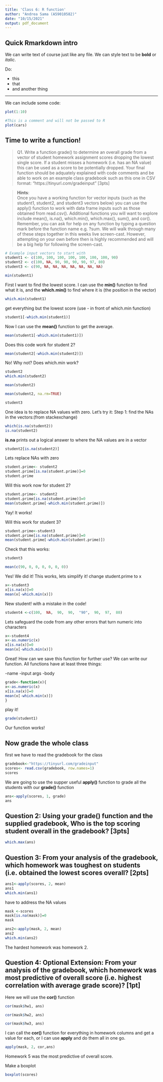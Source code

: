 ```yaml
---
title: 'Class 6: R function'
author: "Andrea Sama (A59010582)"
date: "10/15/2021"
output: pdf_document
---
```


## Quick Rmarkdown intro

We can write text of course just like any file. We 
can style text to be **bold** or *italic*.

Do:

- this
- that
- and another thing

---

We can include some code:

```r
plot(1:10)
```

```r
#This is a comment and will not be passed to R
plot(cars)
```


## Time to write a function!

>Q1. Write a function grade() to determine an overall grade from a vector of student homework
assignment scores dropping the lowest single score. If a student misses a homework (i.e. has an
NA value) this can be used as a score to be potentially dropped. Your final function should be
adquately explained with code comments and be able to work on an example class gradebook
such as this one in CSV format: “https://tinyurl.com/gradeinput” [3pts]

>**Hints**:  
Once you have a working function for vector inputs (such as the student1, student2, and student3 vectors
below) you can use the apply() function to work with data frame inputs such as those obtained from
read.csv().
Additional functions you will want to explore include mean(), is.na(), which.min(), which.max(), sum(),
and cor(). Remember, you can ask for help on any function by typing a question mark before the function
name e.g. ?sum.
We will walk through many of these steps together in this weeks live screen-cast. However, attempting on
your own before then is highly recommended and will be a big help for following the screen-cast.



```r
# Example input vectors to start with
student1 <- c(100, 100, 100, 100, 100, 100, 100, 90)
student2 <- c(100, NA, 90, 90, 90, 90, 97, 80)
student3 <- c(90, NA, NA, NA, NA, NA, NA, NA)
```

```r
min(student1)
```
First I want to find the lowest score. I can use the **min()** function to find what it is,
and the **which.min()** to find where it is (the position in the vector) 
```r
which.min(student1)
```
get everything but the lowest score (use - in front of which.min function)
```r
student1[-which.min(student1)]
```
Now I can use the **mean()** function to get the average.
```r
mean(student1[-which.min(student1)])
```
Does this code work for student 2?
```r
mean(student2[-which.min(student2)])

```
No!
Why not? Does which.min work?
```r
student2
which.min(student2)
```

```r
mean(student2)
```

```r
mean(student2, na.rm=TRUE)
```

```r
student3
```

One idea is to replace NA values with zero. Let's try it:
Step 1: find the NAs in the vectors:(from stackexchange)

```r
which(is.na(student2))
is.na(student2)
```
**is.na** prints out a logical answer to where the NA values are in a vector
```r
student2[is.na(student2)]
```

Lets replace NAs with zero
```r
student.prime<- student2
student.prime[is.na(student.prime)]=0
student.prime
```
Will this work now for student 2?
```r
student.prime<- student2
student.prime[is.na(student.prime)]=0
mean(student.prime[-which.min(student.prime)])
```
Yay! It works!

Will this work for student 3?
```r
student.prime<-student3
student.prime[is.na(student.prime)]=0
mean(student.prime[-which.min(student.prime)])
```
Check that this works:
```r
student3
```
```r
mean(c(90, 0, 0, 0, 0, 0, 0))
```
Yes! We did it! This works, lets simplify it!
change student.prime to x
```r
x<-student3
x[is.na(x)]=0
mean(x[-which.min(x)])
```

New student! with a mistake in the code!
```r
student4 <-c(100,  NA,  90,  90,  "90",  90,  97,  80)
```
Lets safeguard the code from any other errors that turn numeric into characters

```r
x<-student4
x<-as.numeric(x)
x[is.na(x)]=0
mean(x[-which.min(x)])
```
Great! How can we save this function for further use?
We can write our function. 
All functions have at least three things:

-name
-input args
-body

```r
grade<-function(x){
x<-as.numeric(x)
x[is.na(x)]=0
mean(x[-which.min(x)])
}
```
play it!

```r
grade(student1)
```
Our function works!

## Now grade the whole class
first we have to read the gradebook for the class
```r
gradebook<-"https://tinyurl.com/gradeinput"
scores<- read.csv(gradebook, row.names=1)
scores
```


We are going to use the supper useful **apply()**
function to grade all the students with our **grade()** function

```r
ans<-apply(scores, 1, grade)
ans
```
## Question 2: Using your grade() function and the supplied gradebook, Who is the top scoring student overall in the gradebook? [3pts]

```r
which.max(ans)
```

## Question 3: From your analysis of the gradebook, which homework was toughest on students (i.e. obtained the lowest scores overall? [2pts]

```r
ans1<-apply(scores, 2, mean)
ans1
which.min(ans1)

```
have to address the NA values
```r
mask <-scores
mask[is.na(mask)]=0
mask

ans2<-apply(mask, 2, mean)
ans2
which.min(ans2)

```
The hardest homework was homework 2.

## Question 4: Optional Extension: From your analysis of the gradebook, which homework was most predictive of overall score (i.e. highest correlation with average grade score)? [1pt]

Here we will use the **cor()** function

```r

cor(mask$hw1, ans)
```

```r
cor(mask$hw2, ans)
```

```r
cor(mask$hw3, ans)
```
I can call the **cor()** function for everything in homework columns and get a value for each, or I can use **apply** and do them all in one go.
```r
apply(mask, 2, cor,ans)
```
Homework 5 was the most predictive of overall score. 

Make a boxplot
```r
boxplot(scores)
```



